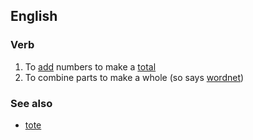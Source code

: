 ==English==

===Verb===
{{en-verb|totaliz|ing}}

# To [[add]] numbers to make a [[total]]
# To combine parts to make a whole (so says [[wordnet]]) 

===See also===
*[[tote]]